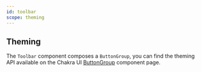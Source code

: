 ```yaml
---
id: toolbar
scope: theming
---
```


## Theming

The `Toolbar` component composes a `ButtonGroup`, you can find the theming API available on the Chakra UI [ButtonGroup](https://chakra-ui.com/docs/components/button/theming) component page.
